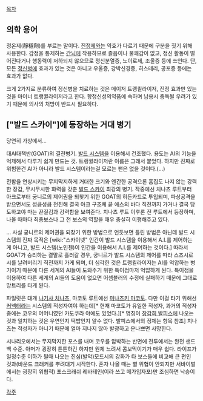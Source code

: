 [[목차]]

== 의학 용어 ==
정온제(靜穩劑)를 부르는 말이다. [[진정제]]와는 약효가 다르기 때문에 구분을 짓기 위해 사용한다. 감정을 통제하는 [[간뇌]]에 작용하므로 졸음이나 불쾌감이 없고, 정신 활동이 떨어진다거나 행동력이 저하되지 않으므로 정신분열증, 노이로제, 조울증 등에 쓰인다. 단, 모든 [[정신병]]에 효과가 있는 것은 아니고 우울증, 강박신경증, 히스테리, 공포증 등에는 효과가 없다. 

크게 2가지로 분류하여 정신병을 치료하는 것은 메이저 트랭퀼라이저, 진정 효과만 있는 것을 마이너 트랭퀼라이저라고 한다. 향정신성의약품에 속하며 남용시 중독될 우려가 있기 때문에 의사의 처방이 반드시 필요하다.

== ["발드 스카이"]에 등장하는 거대 병기 ==
당연히 가상에서…

대AI대책반(GOAT)의 결전병기. [[발드 시스템]]을 이용해서 건조했다. 용도는 AI의 기능을 억제해서 다루기 쉽게 만드는 것. 트랭퀼라이저란 이름은 그래서 붙었다. 하지만 진짜로 위험한건 AI가 아니라 발드 시스템이라는걸 모르는 팬은 없을 것이다.(…)

전함을 연상시키는 무지막지하게 거대한 크기와 엔간한 공격으론 흠집도 나지 않는 강력한 장갑, 무시무시한 화력을 갖춘 [[발드 스카이]] 최강의 병기. 작중에선 치나츠 루트부터 아크로부터 궁니르의 제어권을 되찾기 위한 GOAT의 히든카드로 투입되며, 파상공격을 받으면서도 성큼성큼 전진해 결국 아크 구조체 끝 에스의 바다 직전까지 가거나 결국 당도하고야 마는 끈질김과 강력함을 보여준다. 치나츠 루트 이후론 전 루트에서 등장하며, 나올 때마다 최종보스나 그 전 보스의 역할을 매우 충실히 이행해주고 있다.

... 사실 궁니르의 제어권을 되찾기 위한 방법으로 언듯보면 틀린 방법은 아닌데 발드 시스템의 진짜 목적은 [wiki:"스카이넷" 인간이 발드 시스템을 이용해서 A.I.를 제어하는게 아니고, 발드 시스템(노인첸)이 인간을 이용해서 A.I.를 제어하는 것이다.] 따라서 GOAT가 승리하는 결말로 흘러갈 경우, 궁니르가 발드 시스템의 제어를 따라 스즈시로시를 날려버리기 직전까지 가게 되며, 더 심각한 것은 트랭퀼라이저는 AI를 억압하는 병기이기 때문에 다른 세계의 AI들이 도와주기 위한 특이점마저 억압하게 된다. 특이점을 이용하여 다른 세계의 AI들의 도움이 없으면 어셈블러의 수정에 실패하기 때문에 그대로 망트리를 타게 된다.

파일럿은 대개 [[나기사 치나츠]], 마코토 루트에선 [[미나즈키 마코토]]. 다만 이걸 타기 위해선 [[커넥터]]라는 시스템의 적성자여야 하는데[* 현재 마코토가 유일한 적성자, 과거의 적성자중에는 코우의 어머니였던 카도쿠라 야에도 있었다.][* 명칭이 [[장갑희 발피스]]에 나오는 것과 일치하는 것은 우연인지 떡밥인지 알수 없다. 발피스에서의 정체는 항목 참조] 치나츠는 적성자가 아니기 때문에 얼마 지나지 않아 발광하고 운나쁘면 사망한다.

시나리오에서는 무지막지한 포스를 내며 코우를 압박하는 반면에 전투에서는 완전 샌드백 수준. 아머가 굉장히 튼튼하긴 하지만 원체 느려서 콤보먹이기가 매우 쉽다. 라이프가 일정수준 이하가 될때 나오는 진심(발악)모드시의 강화가 타 보스들에 비교해 큰 편인 것과(바운드 크래커를 뿌려대기 시작한다. 혼자 나올 때는 별 위협이 안되지만 서바이벌에서는 굉장히 위협적) 포스크래쉬 레바테인(이라 쓰고 메가입자포)만 조심하면 낙승이다.

[[각주]]
